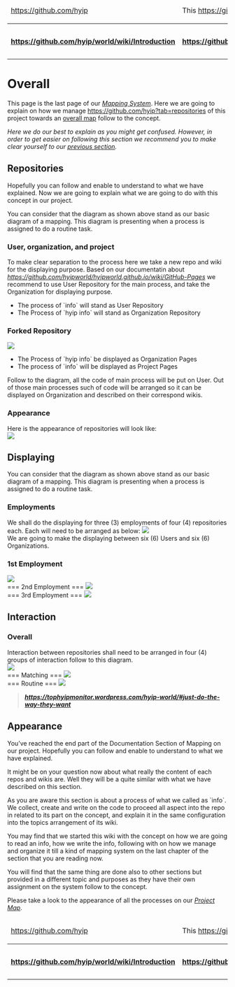 <table>
  <thead>
    <tr>
      <td>[[<img src="https://avatars1.githubusercontent.com/u/8466209?v=3&s=20" class="avatar">|https://github.com/hyip]]</td><td colspan="8">This [[wiki|https://github.com/hyip/info/wiki]] is courtesy of '''[[The HYIP Project|https://github.com/hyip]]'''. Find all of them on '''[[The Project Map|https://github.com/hyip/info/wiki/maps#project-map]]'''.</td>   
    </tr>
  </thead>
  <tbody>
    <tr>
      <th>[[:arrow_double_up:|https://github.com/hyip/world/wiki/Introduction]]</th>
      <th>[[:arrow_up_small:|https://github.com/hyipworld/hyipworld.github.io/wiki/Introduction]]</th>
      <th>[[Introduction|:rewind:]] [[Introduction|Intro]]</th>
      <th>[[Mapping-Comparison|:arrow_backward:]] [[Mapping-Comparison|Prev]]</th>
      <th>[[Mapping-Overall|:repeat:]] [[Mapping-Overall|Reload]]</th>
      <th>[[maps|Next]] [[maps|:arrow_forward:]]</th>
      <th>[[maps|Last]] [[maps|:fast_forward:]]</th>
      <th>[[:arrow_down_small:|https://github.com/hyip/rating]]</th>
      <th>[[:arrow_double_down:|https://github.com/hyip/rating/wiki/Introduction]]</th>
    </tr>
  </tbody>
</table>
= Overall =
This page is the last page of our ''[[Mapping|Mapping System]]''. Here we are going to explain on how we manage [[our repositories|https://github.com/hyip?tab=repositories]] of this project towards an [[maps|overall map]] follow to the concept.

''Here we do our best to explain as you might get confused. However, in order to get easier on following this section we recommend you to make clear yourself to our [[Mapping-Comparison|previous section]].''

== Repositories ==
Hopefully you can follow and enable to understand to what we have explained. Now we are going to explain what we are going to do with this concept in our project.

You can consider that the diagram as shown above stand as our basic diagram of a mapping. This diagram is presenting when a process is assigned to do a routine task.

=== User, organization, and project ===
To make clear separation to the process here we take a new repo and wiki for the displaying purpose. Based on our documentatin about ''[[GitHub Pages|https://github.com/hyipworld/hyipworld.github.io/wiki/GitHub-Pages]]'' we recommend to use User Repository for the main process, and take the Organization for displaying purpose.

* The process of `info` will stand as User Repository
* The Process of `hyip info` will stand as Organization Repository

=== Forked Repository ===
<img src="https://tophyipmonitor.files.wordpress.com/2015/11/map_4.png"> 
* The Process of `hyip info` be displayed as Organization Pages
* The process of `info` will be displayed as Project Pages  

Follow to the diagram, all the code of main process will be put on User. Out of those main processes such of code will be arranged so it can be displayed on Organization and described on their correspond wikis. 
=== Appearance ===
Here is the appearance of repositories will look like:<br />
<img src="https://tophyipmonitor.files.wordpress.com/2015/11/hyip_info.png"> 

== Displaying ==
You can consider that the diagram as shown above stand as our basic diagram of a mapping. This diagram is presenting when a process is assigned to do a routine task.
=== Employments ===
We shall do the displaying for three (3) employments of four (4) repositories each. Each will need to be arranged as below:
<img src="https://tophyipmonitor.files.wordpress.com/2015/11/map_5.png"><br /> 
We are going to make the displaying between six (6) Users and six (6) Organizations. 
=== 1st Employment ===
<img src="https://tophyipmonitor.files.wordpress.com/2015/11/map_6.png"><br /> 
=== 2nd Employment ===
<img src="https://tophyipmonitor.files.wordpress.com/2015/11/map_8.png"><br />
=== 3rd Employment ===
<img src="https://tophyipmonitor.files.wordpress.com/2015/11/map_9.png"><br />

==Interaction ==
=== Overall ===
Interaction between repositories shall need to be arranged in four (4) groups of interaction follow to this diagram.<br />
<img src="https://tophyipmonitor.files.wordpress.com/2015/11/map_16.png"><br />
=== Matching ===
<img src="https://tophyipmonitor.files.wordpress.com/2015/11/map_15.png"><br />
=== Routine ===
<img src="https://tophyipmonitor.files.wordpress.com/2015/11/map_4.png"><br />

<blockquote>'''''[[Just do the way they want. Not of what you think.<br />Let them find their way to help you get what you want.|https://tophyipmonitor.wordpress.com/hyip-world/#just-do-the-way-they-want]]'''''</blockquote>

== Appearance ==
You’ve reached the end part of the Documentation Section of Mapping on our project. Hopefully you can follow and enable to understand to what we have explained.  

It might be on your question now about what really the content of each repos and wikis are. Well they will be a quite similar with what we have described on this section.

As you are aware this section is about a process of what we called as `info`. We collect, create and write on the code to proceed all aspect into the repo in related to its part on the concept, and explain it in the same configuration into the topics arrangement of its wiki. 

You may find that we started this wiki with the concept on how we are going to read an info, how we write the info, following with on how we manage and organize it till a kind of mapping system on the last chapter of the section that you are reading now.

You will find that the same thing are done also to other sections but provided in a different topic and purposes as they have their own assignment on the system follow to the concept.

Please take a look to the appearance of all the processes on our ''[[maps|Project Map]]''. 

<table>
  <thead>
    <tr>
      <td>[[<img src="https://avatars1.githubusercontent.com/u/8466209?v=3&s=20" class="avatar">|https://github.com/hyip]]</td><td colspan="8">This [[wiki|https://github.com/hyip/info/wiki]] is courtesy of '''[[The HYIP Project|https://github.com/hyip]]'''. Find all of them on '''[[The Project Map|https://github.com/hyip/info/wiki/maps#project-map]]'''.</td>   
    </tr>
  </thead>
  <tbody>
    <tr>
      <th>[[:arrow_double_up:|https://github.com/hyip/world/wiki/Introduction]]</th>
      <th>[[:arrow_up_small:|https://github.com/hyipworld/hyipworld.github.io/wiki/Introduction]]</th>
      <th>[[Introduction|:rewind:]] [[Introduction|Intro]]</th>
      <th>[[Mapping-Comparison|:arrow_backward:]] [[Mapping-Comparison|Prev]]</th>
      <th>[[Mapping-Overall|:repeat:]] [[Mapping-Overall|Reload]]</th>
      <th>[[maps|Next]] [[maps|:arrow_forward:]]</th>
      <th>[[maps|Last]] [[maps|:fast_forward:]]</th>
      <th>[[:arrow_down_small:|https://github.com/hyip/rating]]</th>
      <th>[[:arrow_double_down:|https://github.com/hyip/rating/wiki/Introduction]]</th>
    </tr>
  </tbody>
</table>